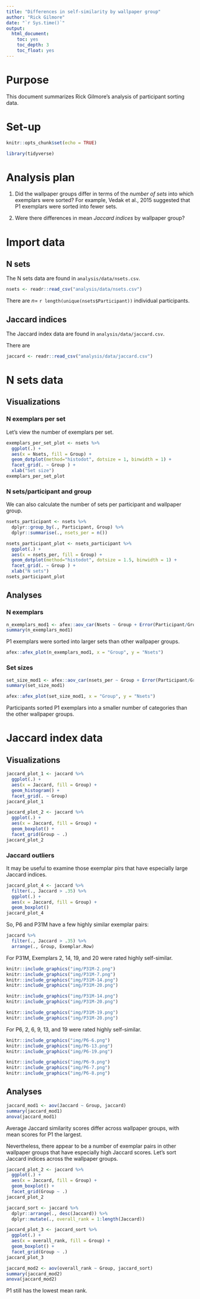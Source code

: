 ```yaml
---
title: "Differences in self-similarity by wallpaper group"
author: "Rick Gilmore"
date: "`r Sys.time()`"
output: 
  html_document:
    toc: yes
    toc_depth: 3
    toc_float: yes
---
```



# Purpose

This document summarizes Rick Gilmore's analysis of participant sorting data.

# Set-up

```r
knitr::opts_chunk$set(echo = TRUE)

library(tidyverse)
```

# Analysis plan

1. Did the wallpaper groups differ in terms of the *number of sets* into which exemplars were sorted? For example, Vedak et al., 2015 suggested that P1 exemplars were sorted into fewer sets.

2. Were there differences in mean *Jaccard indices* by wallpaper group?

# Import data

## N sets

The N sets data are found in `analysis/data/nsets.csv`.

```r
nsets <- readr::read_csv("analysis/data/nsets.csv")
```

There are $n=$ `r length(unique(nsets$Participant))` individual participants.

## Jaccard indices

The Jaccard index data are found in `analysis/data/jaccard.csv`.

There are 

```r
jaccard <- readr::read_csv("analysis/data/jaccard.csv")
```
# N sets data

## Visualizations

### N exemplars per set

Let's view the number of exemplars per set.

```r
exemplars_per_set_plot <- nsets %>%
  ggplot(.) +
  aes(x = Nsets, fill = Group) +
  geom_dotplot(method="histodot", dotsize = 1, binwidth = 1) +
  facet_grid(. ~ Group ) +
  xlab("Set size")
exemplars_per_set_plot
```

### N sets/participant and group

We can also calculate the number of sets per participant and wallpaper group.

```r
nsets_participant <- nsets %>%
  dplyr::group_by(., Participant, Group) %>%
  dplyr::summarise(., nsets_per = n())
```
```r
nsets_participant_plot <- nsets_participant %>%
  ggplot(.) +
  aes(x = nsets_per, fill = Group) +
  geom_dotplot(method="histodot", dotsize = 1.5, binwidth = 1) +
  facet_grid(. ~ Group ) +
  xlab("N sets")
nsets_participant_plot
```

## Analyses

### N exemplars

```r
n_exemplars_mod1 <- afex::aov_car(Nsets ~ Group + Error(Participant/Group), data = nsets)
summary(n_exemplars_mod1)
```

P1 exemplars were sorted into larger sets than other wallpaper groups.

```r
afex::afex_plot(n_exemplars_mod1, x = "Group", y = "Nsets")
```

### Set sizes

```r
set_size_mod1 <- afex::aov_car(nsets_per ~ Group + Error(Participant/Group), data = nsets_participant)
summary(set_size_mod1)
```
```r
afex::afex_plot(set_size_mod1, x = "Group", y = "Nsets")
```
Participants sorted P1 exemplars into a smaller number of categories than the other wallpaper groups.

# Jaccard index data

## Visualizations

```r
jaccard_plot_1 <- jaccard %>%
  ggplot(.) +
  aes(x = Jaccard, fill = Group) +
  geom_histogram() +
  facet_grid(. ~ Group)
jaccard_plot_1
```
```r
jaccard_plot_2 <- jaccard %>%
  ggplot(.) +
  aes(x = Jaccard, fill = Group) +
  geom_boxplot() +
  facet_grid(Group ~ .)
jaccard_plot_2
```

### Jaccard outliers

It may be useful to examine those exemplar pirs that have especially large Jaccard indices.

```r
jaccard_plot_4 <- jaccard %>%
  filter(., Jaccard > .35) %>%
  ggplot(.) +
  aes(x = Jaccard, fill = Group) +
  geom_boxplot()
jaccard_plot_4
```

So, P6 and P31M have a few highly similar exemplar pairs:

```r
jaccard %>%
  filter(., Jaccard > .35) %>%
  arrange(., Group, Exemplar.Row)
```
For P31M, Exemplars 2, 14, 19, and 20 were rated highly self-similar.

```r
knitr::include_graphics("img/P31M-2.png")
knitr::include_graphics("img/P31M-7.png")
knitr::include_graphics("img/P31M-14.png")
knitr::include_graphics("img/P31M-20.png")
```

```r
knitr::include_graphics("img/P31M-14.png")
knitr::include_graphics("img/P31M-20.png")
```

```r
knitr::include_graphics("img/P31M-19.png")
knitr::include_graphics("img/P31M-20.png")
```

For P6, 2, 6, 9, 13, and 19 were rated highly self-similar.

```r
knitr::include_graphics("img/P6-6.png")
knitr::include_graphics("img/P6-13.png")
knitr::include_graphics("img/P6-19.png")
```


```r
knitr::include_graphics("img/P6-9.png")
knitr::include_graphics("img/P6-7.png")
knitr::include_graphics("img/P6-8.png")
```

## Analyses

```r
jaccard_mod1 <- aov(Jaccard ~ Group, jaccard)
summary(jaccard_mod1)
anova(jaccard_mod1)
```
Average Jaccard similarity scores differ across wallpaper groups, with mean scores for P1 the largest.

Nevertheless, there appear to be a number of exemplar pairs in other wallpaper groups that have especially high Jaccard scores. Let's sort Jaccard indices across the wallpaper groups.

```r
jaccard_plot_2 <- jaccard %>%
  ggplot(.) +
  aes(x = Jaccard, fill = Group) +
  geom_boxplot() +
  facet_grid(Group ~ .)
jaccard_plot_2
```

```r
jaccard_sort <- jaccard %>%
  dplyr::arrange(., desc(Jaccard)) %>%
  dplyr::mutate(., overall_rank = 1:length(Jaccard))
```

```r
jaccard_plot_3 <- jaccard_sort %>%
  ggplot(.) +
  aes(x = overall_rank, fill = Group) +
  geom_boxplot() +
  facet_grid(Group ~ .)
jaccard_plot_3
```

```r
jaccard_mod2 <- aov(overall_rank ~ Group, jaccard_sort)
summary(jaccard_mod2)
anova(jaccard_mod2)
```
P1 still has the lowest mean rank.

